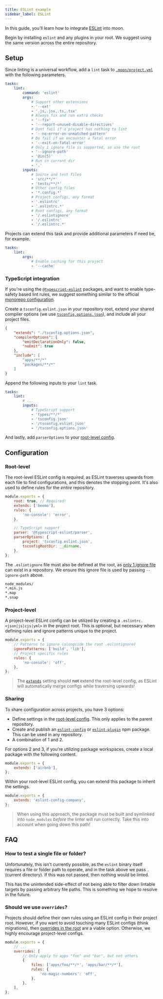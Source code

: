 ```yaml
---
title: ESLint example
sidebar_label: ESLint
---
```



In this guide, you'll learn how to integrate [ESLint](https://eslint.org/) into moon.

Begin by installing `eslint` and any plugins in your root. We suggest using the same version across
the entire repository.

<AddDepsTabs dep="eslint eslint-config-beemo" dev />

## Setup

Since linting is a universal workflow, add a `lint` task to
[`.moon/project.yml`](../../config/global-project) with the following parameters.

```yaml title=".moon/project.yml"
tasks:
	lint:
		command: 'eslint'
		args:
			# Support other extensions
			- '--ext'
			- '.js,.jsx,.ts,.tsx'
			# Always fix and run extra checks
			- '--fix'
			- '--report-unused-disable-directives'
			# Dont fail if a project has nothing to lint
			- '--no-error-on-unmatched-pattern'
			# Do fail if we encounter a fatal error
			- '--exit-on-fatal-error'
			# Only 1 ignore file is supported, so use the root
			- '--ignore-path'
			- '@in(5)'
			# Run in current dir
			- '.'
		inputs:
			# Source and test files
			- 'src/**/*'
			- 'tests/**/*'
			# Other config files
			- '*.config.*'
			# Project configs, any format
			- '.eslintrc'
			- '.eslintrc.*'
			# Root configs, any format
			- '/.eslintignore'
			- '/.eslintrc'
			- '/.eslintrc.*'
```

Projects can extend this task and provide additional parameters if need be, for example.

```yaml title="<project>/project.yml"
tasks:
	lint:
		args:
			# Enable caching for this project
			- '--cache'
```

### TypeScript integration

If you're using the [`@typescript-eslint`](https://typescript-eslint.io) packages, and want to
enable type-safety based lint rules, we suggest something similar to the official
[monorepo configuration](https://typescript-eslint.io/docs/linting/monorepo).

Create a `tsconfig.eslint.json` in your repository root, extend your shared compiler options (we use
[`tsconfig.options.json`](./typescript)), and include all your project files.

```json title="tsconfig.eslint.json"
{
	"extends": "./tsconfig.options.json",
	"compilerOptions": {
		"emitDeclarationOnly": false,
		"noEmit": true
	},
	"include": [
		"apps/**/*"
		"packages/**/*"
	]
}
```

Append the following inputs to your `lint` task.

```yaml title=".moon/project.yml"
tasks:
	lint:
		# ...
		inputs:
			# TypeScript support
			- 'types/**/*'
			- 'tsconfig.json'
			- '/tsconfig.eslint.json'
			- '/tsconfig.options.json'
```

And lastly, add `parserOptions` to your [root-level config](#root-level).

## Configuration

### Root-level

The root-level ESLint config is _required_, as ESLint traverses upwards from each file to find
configurations, and this denotes the stopping point. It's also used to define rules for the _entire_
repository.

```js title=".eslintrc.js"
module.exports = {
	root: true, // Required!
	extends: ['beemo'],
	rules: {
		'no-console': 'error',
	},

	// TypeScript support
	parser: '@typescript-eslint/parser',
	parserOptions: {
		project: 'tsconfig.eslint.json',
		tsconfigRootDir: __dirname,
	},
};
```

The `.eslintignore` file must also be defined at the root, as
[only 1 ignore file](https://eslint.org/docs/user-guide/configuring/ignoring-code#the-eslintignore-file)
can exist in a repository. We ensure this ignore file is used by passing `--ignore-path` above.

```bash title=".eslintignore"
node_modules/
*.min.js
*.map
*.snap
```

### Project-level

A project-level ESLint config can be utilized by creating a `.eslintrc.<json|js|cjs|yml>` in the
project root. This is optional, but necessary when defining rules and ignore patterns unique to the
project.

```js title="<project>/.eslintrc.js"
module.exports = {
	// Patterns to ignore (alongside the root .eslintignore)
	ignorePatterns: ['build', 'lib'],
	// Project specific rules
	rules: {
		'no-console': 'off',
	},
};
```

> The
> [`extends`](https://eslint.org/docs/user-guide/configuring/configuration-files#extending-configuration-files)
> setting should **not** extend the root-level config, as ESLint will automatically merge configs
> while traversing upwards!

### Sharing

To share configuration across projects, you have 3 options:

- Define settings in the [root-level config](#root-level). This only applies to the parent
  repository.
- Create and publish an
  [`eslint-config`](https://eslint.org/docs/developer-guide/shareable-configs#using-a-shareable-config)
  or [`eslint-plugin`](https://eslint.org/docs/developer-guide/working-with-plugins) npm package.
  This can be used in any repository.
- A combination of 1 and 2.

For options 2 and 3, if you're utilizing package workspaces, create a local package with the
following content.

```js title="packages/eslint-config-company/index.js"
module.exports = {
	extends: ['airbnb'],
};
```

Within your root-level ESLint config, you can extend this package to inherit the settings.

```js title=".eslintrc.js"
module.exports = {
	extends: 'eslint-config-company',
};
```

> When using this approach, the package must be built and symlinked into `node_modules` _before_ the
> linter will run correctly. Take this into account when going down this path!

## FAQ

### How to test a single file or folder?

Unfortunately, this isn't currently possible, as the `eslint` binary itself requires a file or
folder path to operate, and in the task above we pass `.` (current directory). If this was not
passed, then nothing would be linted.

This has the unintended side-effect of not being able to filter down lintable targets by passing
arbitrary file paths. This is something we hope to resolve in the future.

### Should we use `overrides`?

Projects should define their own rules using an ESLint config in their project root. However, if you
want to avoid touching many ESLint configs (think migrations), then
[overrides in the root](https://eslint.org/docs/user-guide/configuring/configuration-files#configuration-based-on-glob-patterns)
are a viable option. Otherwise, we highly encourage project-level configs.

```js title=".eslintrc.js"
module.exports = {
	// ...
	overrides: [
		// Only apply to apps "foo" and "bar", but not others
		{
			files: ['apps/foo/**/*', 'apps/bar/**/*'],
			rules: {
				'no-magic-numbers': 'off',
			},
		},
	],
};
```
